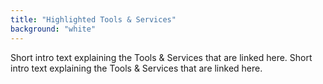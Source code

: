 ```yaml
---
title: "Highlighted Tools & Services"
background: "white"
---
```




Short intro text explaining the Tools & Services that are linked here. Short intro text explaining the Tools & Services that are linked here.

<CardGroup cols="2">
    <Card
        type="tool"
        title="Policy Lab Card and Canvas"
        author="Atenas, Javiera;  Havemann, Leo"
        href="https://zenodo.org/record/3899405#.Xupp9i_MzR1"
        maphref="https://oerworldmap.org/resource/urn:uuid:33e9bad5-28af-4597-9b85-2d2d782f05ac"
    />
    <Card
        type="tool"
        title="OER State Policy Playbook"
        author="SPARC"
        href="https://sparcopen.org/wp-content/uploads/2018/02/SPARC-OER-State-Policy-Playbook-2.pdf"
        maphref="https://oerworldmap.org/resource/urn:uuid:15171773-dad0-485d-955f-13161c80acd2"
    />
    <Card
        type="tool"
        title="Open Education Policy Project Roadmap"
        author="Open Education Policy Forum"
        href="https://oerpolicy.eu/wp-content/uploads/sites/4/2020/03/roadmap_A4_druk.pdf"
        maphref="https://oerworldmap.org/resource/urn:uuid:77552388-0a00-47dc-9d90-1a15c2e58a98"
    />
    <Card
        type="tool"
        title="CC Toolkit for Business"
        author="Creative Commons"
        href="https://business-toolkit.creativecommons.org/"
        maphref="https://oerworldmap.org/resource/urn:uuid:c22bc165-b46f-4b97-9e47-41052c2f6ed8"
    />
    <Card
        type="tool"
        title="Educar Digital Policy Guide"
        author="Iniciativa Educação Aberta"
        href="https://guiaea.educadigital.org.br/"
        maphref="https://oerworldmap.org/resource/urn:uuid:18679e0e-b200-4ae1-9fdf-2aa47cfed212"
    />
    <Card
        type="tool"
        title="Open Education Policy Game"
        author="Iniciativa Educação Aberta"
        href="https://aberta.org.br/jogo-fisico-identifica-potencial-de-abertura-na-politica-educacional-2/"
        maphref="https://oerworldmap.org/resource/urn:uuid:6a46dc81-05d8-441f-aaa2-8e44271cb697"
    />
    <Card
        type="tool"
        title="OER Policy Development Tool"
        author="Lumen Learning"
        href="https://policy.lumenlearning.com/"
        maphref="https://oerworldmap.org/resource/urn%3Auuid%3A5a3bb8ed-5657-483f-b297-659c08b592e7"
    ></Card>
</CardGroup>